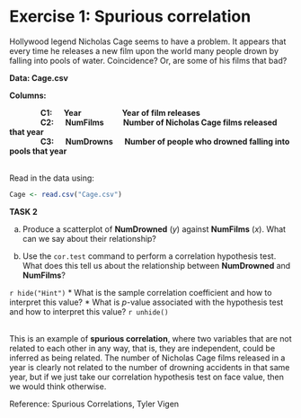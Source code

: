 # Exercise 1: Spurious correlation

Hollywood legend Nicholas Cage seems to have a problem. It appears that every time he releases a new film upon the world many people drown by falling into pools of water. Coincidence? Or, are some of his films that bad?

**Data: Cage.csv**

**Columns:**

|               **C1: &emsp; Year &emsp; &emsp; &emsp; &emsp; Year of film releases**

|               **C2: &emsp; NumFilms &nbsp;&ensp; &emsp; Number of Nicholas Cage films released that year**

|               **C3: &emsp; NumDrowns &emsp; Number of people who drowned falling into pools that year**

<br>
Read in the data using:
```r
Cage <- read.csv("Cage.csv")
```

**TASK 2**

(a) Produce a scatterplot of **NumDrowned** (_y_) against **NumFilms** (_x_). What can we say about their relationship?

(b) Use the `cor.test` command to perform a correlation hypothesis test. What does this tell us about the relationship between **NumDrowned** and **NumFilms**?

`r hide("Hint")`
* What is the sample correlation coefficient and how to interpret this value?
* What is $p$-value associated with the hypothesis test and how to interpret this value?
`r unhide()`

<br>
This is an example of **spurious correlation**, where two variables that are not related to each other in any way, that is, they are independent, could be inferred as being related. The number of Nicholas Cage films released in a year is clearly not related to the number of drowning accidents in that same year, but if we just take our correlation hypothesis test on face value, then we would think otherwise.

Reference: Spurious Correlations, Tyler Vigen
